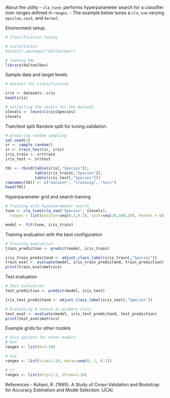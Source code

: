 About the utility
- `cla_tune`: performs hyperparameter search for a classifier over ranges defined in `ranges`.
- The example below tunes a `cla_svm` varying `epsilon`, `cost`, and `kernel`.

Environment setup.
```r
# Classification tuning 

# installation 
#install.packages("daltoolbox")

# loading DAL
library(daltoolbox) 
```

Sample data and target levels.
```r
# Dataset for classification

iris <- datasets::iris
head(iris)

# extracting the levels for the dataset
slevels <- levels(iris$Species)
slevels
```

Train/test split
Random split for tuning validation.
```r
# preparing random sampling
set.seed(1)
sr <- sample_random()
sr <- train_test(sr, iris)
iris_train <- sr$train
iris_test <- sr$test

tbl <- rbind(table(iris[,"Species"]),
             table(iris_train[,"Species"]),
             table(iris_test[,"Species"]))
rownames(tbl) <- c("dataset", "training", "test")
head(tbl)
```

Hyperparameter grid and search training
```r
# Training with hyperparameter search
tune <- cla_tune(cla_svm("Species", slevels), 
  ranges = list(epsilon=seq(0,1,0.2), cost=seq(20,100,20), kernel = c("linear", "radial", "polynomial", "sigmoid")))

model <- fit(tune, iris_train)
```

Training evaluation with the best configuration
```r
# Training evaluation
train_prediction <- predict(model, iris_train)

iris_train_predictand <- adjust_class_label(iris_train[,"Species"])
train_eval <- evaluate(model, iris_train_predictand, train_prediction)
print(train_eval$metrics)
```

Test evaluation
```r
# Test evaluation
test_prediction <- predict(model, iris_test)

iris_test_predictand <- adjust_class_label(iris_test[,"Species"])

# Evaluating # setosa as primary class
test_eval <- evaluate(model, iris_test_predictand, test_prediction)
print(test_eval$metrics)
```

Example grids for other models
```r
# Grid options for other models
# knn
ranges <- list(k=1:20)

# mlp
ranges <- list(size=1:10, decay=seq(0, 1, 0.1))

# rf
ranges <- list(mtry=1:3, ntree=1:10)
```

References
- Kohavi, R. (1995). A Study of Cross-Validation and Bootstrap for Accuracy Estimation and Model Selection. IJCAI.
